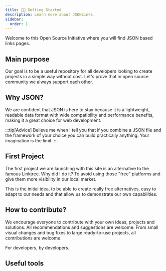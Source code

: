 ```yaml
---
title: 👋🏻 Getting Started
description: Learn more about JSONLinks.
sidebar:
  order: 1
---
```



Welcome to this Open Source Initiative where you will find JSON based links pages.

## Main purpose

Our goal is to be a useful repository for all developers looking to create projects in a simple way without cost. Let's prove that in open source community we always support each other. 

## Why JSON?

We are confident that JSON is here to stay because it is a lightweight, readable data format with wide compatibility and performance benefits, making it a great choice for web development.

:::tip[Advice]
Believe me when I tell you that if you combine a JSON file and the framework of your choice you can build practically anything. Your imagination is the limit. 
:::

## First Project

The first project we are launching with this site is an alternative to the famous Linktree. Why did I do it? To avoid using those "free" platforms and give them more visibility in our local market.

This is the initial idea, to be able to create really free alternatives, easy to adapt to our needs and that allow us to demonstrate our own capabilities. 

## How to contribute?

We encourage everyone to contribute with your own ideas, projects and solutions. All recommendations and suggestions are welcome. From small visual changes and bug fixes to large ready-to-use projects, all contributions are welcome.

For developers, by developers. 

## Useful tools

<LinkCard
  title="JSON Formatter"
  description="Paste a JSON snippet or URL to validate its format."
  href="https://www.toptal.com/developers/json-formatter"
  target="_blank"
/>

<LinkCard
  title="Quicktype"
  description="Convert JSON into gorgeous, typesafe code in any language."
  href="https://app.quicktype.io"
  target="_blank"
/>